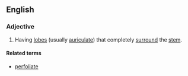 == English ==
===Adjective===
{{en-adj|-}}
#{{botany|of leaves}} Having [[lobe]]s (usually [[auriculate]]) that completely [[surround]] the [[stem]].

====Related terms====
*[[perfoliate]]